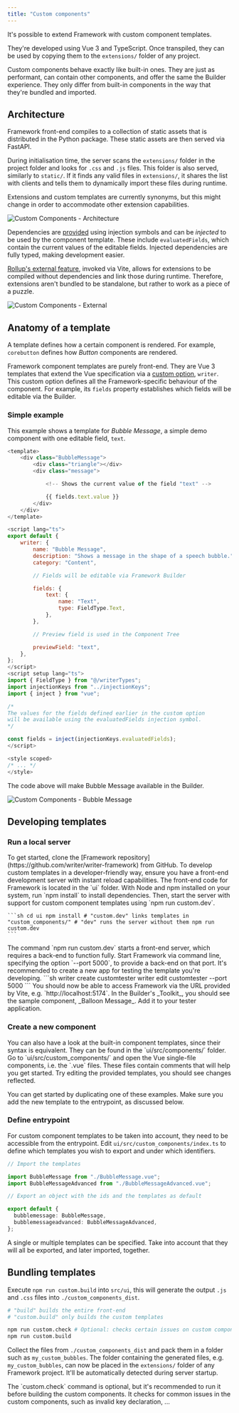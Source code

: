 ```yaml
---
title: "Custom components"
---
```


It's possible to extend Framework with custom component templates.

They're developed using Vue 3 and TypeScript. Once transpiled, they can be used by copying them to the `extensions/` folder of any project.

<Note>
  Custom components behave exactly like built-in ones. They are just as
  performant, can contain other components, and offer the same the Builder
  experience. They only differ from built-in components in the way that they're
  bundled and imported.
</Note>

## Architecture

Framework front-end compiles to a collection of static assets that is distributed in the Python package. These static assets are then served via FastAPI.

During initialisation time, the server scans the `extensions/` folder in the project folder and looks for `.css` and `.js` files. This folder is also served, similarly to `static/`. If it finds any valid files in `extensions/`, it shares the list with clients and tells them to dynamically import these files during runtime.

Extensions and custom templates are currently synonyms, but this might change in order to accommodate other extension capabilities.

![Custom Components - Architecture](/framework/images/custom-components.architecture.png)

Dependencies are [provided](https://vuejs.org/api/composition-api-dependency-injection.html) using injection symbols and can be _injected_ to be used by the component template. These include `evaluatedFields`, which contain the current values of the editable fields. Injected dependencies are fully typed, making development easier.

[Rollup's external feature](https://rollupjs.org/configuration-options/#external), invoked via Vite, allows for extensions to be compiled without dependencies and link those during runtime. Therefore, extensions aren't bundled to be standalone, but rather to work as a piece of a puzzle.

![Custom Components - External](/framework/images/custom-components.external.png)

## Anatomy of a template

A template defines how a certain component is rendered. For example, `corebutton` defines how _Button_ components are rendered.

Framework component templates are purely front-end. They are Vue 3 templates that extend the Vue specification via a [custom option](https://vuejs.org/api/utility-types.html#componentcustomoptions), `writer`. This custom option defines all the Framework-specific behaviour of the component. For example, its `fields` property establishes which fields will be editable via the Builder.

### Simple example

This example shows a template for _Bubble Message_, a simple demo component with one editable field, `text`.

```js
<template>
	<div class="BubbleMessage">
        <div class="triangle"></div>
        <div class="message">

            <!-- Shows the current value of the field "text" -->

            {{ fields.text.value }}
        </div>
	</div>
</template>

<script lang="ts">
export default {
    writer: {
		name: "Bubble Message",
		description: "Shows a message in the shape of a speech bubble.",
		category: "Content",

        // Fields will be editable via Framework Builder

        fields: {
			text: {
				name: "Text",
				type: FieldType.Text,
			},
		},

        // Preview field is used in the Component Tree

		previewField: "text",
	},
};
</script>
<script setup lang="ts">
import { FieldType } from "@/writerTypes";
import injectionKeys from "../injectionKeys";
import { inject } from "vue";

/*
The values for the fields defined earlier in the custom option
will be available using the evaluatedFields injection symbol.
*/

const fields = inject(injectionKeys.evaluatedFields);
</script>

<style scoped>
/* ... */
</style>
```

The code above will make Bubble Message available in the Builder.

![Custom Components - Bubble Message](/framework/images/custom-components.bubble-message.png)

## Developing templates

### Run a local server

<Steps>
  <Step title="Clone the Framework Repository">
    To get started, clone the [Framework
    repository](https://github.com/writer/writer-framework) from GitHub.
  </Step>
  <Step title="Set Up the Development Environment">
    To develop custom templates in a developer-friendly way, ensure you have a
    front-end development server with instant reload capabilities. The front-end
    code for Framework is located in the `ui` folder. With Node and npm
    installed on your system, run `npm install` to install dependencies. Then,
    start the server with support for custom component templates using `npm run
    custom.dev`. 
	
	```sh cd ui npm install # "custom.dev" links templates in
    "custom_components/" # "dev" runs the server without them npm run custom.dev
    ```
  </Step>
  <Step title="Start the Back-End Server">
    The command `npm run custom.dev` starts a front-end server, which requires a
    back-end to function fully. Start Framework via command line, specifying the
    option `--port 5000`, to provide a back-end on that port. It's recommended
    to create a new app for testing the template you're developing. ```sh writer
    create customtester writer edit customtester --port 5000 ```
  </Step>
  <Step title="Access Framework and Test Custom Component">
    You should now be able to access Framework via the URL provided by Vite,
    e.g. `http://localhost:5174`. In the Builder's _Toolkit_, you should see the
    sample component, _Balloon Message_. Add it to your tester application.
  </Step>
</Steps>

### Create a new component

<Tip>
  You can also have a look at the built-in component templates, since their
  syntax is equivalent. They can be found in the `ui/src/components/` folder.
</Tip>
Go to `ui/src/custom_components/` and open the Vue single-file components, i.e. the
`.vue` files. These files contain comments that will help you get started. Try editing
the provided templates, you should see changes reflected.

You can get started by duplicating one of these examples. Make sure you add the new template to the entrypoint, as discussed below.

### Define entrypoint

For custom component templates to be taken into account, they need to be accessible from the entrypoint. Edit `ui/src/custom_components/index.ts` to define which templates you wish to export and under which identifiers.

```ts
// Import the templates

import BubbleMessage from "./BubbleMessage.vue";
import BubbleMessageAdvanced from "./BubbleMessageAdvanced.vue";

// Export an object with the ids and the templates as default

export default {
  bubblemessage: BubbleMessage,
  bubblemessageadvanced: BubbleMessageAdvanced,
};
```

A single or multiple templates can be specified. Take into account that they will all be exported, and later imported, together.

## Bundling templates

Execute `npm run custom.build` into `src/ui`, this will generate the output `.js` and `.css` files into `./custom_components_dist`.

```sh
# "build" builds the entire front-end
# "custom.build" only builds the custom templates

npm run custom.check # Optional: checks certain issues on custom components
npm run custom.build
```

Collect the files from `./custom_components_dist` and pack them in a folder such as `my_custom_bubbles`. The folder containing the generated files, e.g. `my_custom_bubbles`, can now be placed in the `extensions/` folder of any Framework project. It'll be automatically detected during server startup.

<Tip>
The `custom.check` command is optional, but it's recommended to run it before building the custom components. It checks for common issues in the custom components, such as invalid key declaration, ...
</Tip>

